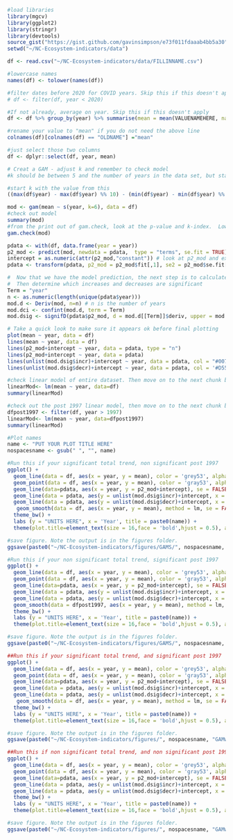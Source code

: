 ```r
#load libraries
library(mgcv)
library(ggplot2)
library(stringr)
library(devtools)
source_gist("https://gist.github.com/gavinsimpson/e73f011fdaaab4bb5a30")
setwd("~/NC-Ecosystem-indicators/data")
```

```r
df <- read.csv("~/NC-Ecosystem-indicators/data/FILLINNAME.csv")
```

```r
#lowercase names
names(df) <- tolower(names(df))

#filter dates before 2020 for COVID years. Skip this if this doesn't apply
# df <- filter(df, year < 2020)

#If not already, average on year. Skip this if this doesn't apply
df <- df %>% group_by(year) %>% summarise(mean = mean(VALUENAMEHERE, na.rm = TRUE))

#rename your value to "mean" if you do not need the above line
colnames(df)[colnames(df) == "OLDNAME"] ="mean"

#just select those two columns
df <- dplyr::select(df, year, mean)

# Creat a GAM - adjust k and remember to check model
#k should be between 5 and the number of years in the data set, but start with 2 * the number of decades in the data set

#start k with the value from this
((max(df$year) - max(df$year) %% 10) - (min(df$year) - min(df$year) %% 10))/10 * 2

mod <- gam(mean ~ s(year, k=6), data = df)
#check out model
summary(mod) 
#from the print out of gam.check, look at the p-value and k-index.  Low p-value (k-index<1) may indicate that k is too low, especially if edf is close to k'. Change k from there and see if p-value increases/k-index.
gam.check(mod)
```

```r
pdata <- with(df, data.frame(year = year))
p2_mod <- predict(mod, newdata = pdata,  type = "terms", se.fit = TRUE)
intercept = as.numeric(attr(p2_mod,"constant")) # look at p2_mod and extract the intercept
pdata <- transform(pdata, p2_mod = p2_mod$fit[,1], se2 = p2_mod$se.fit[,1])

#  Now that we have the model prediction, the next step is to calculate the first derivative
#  Then determine which increases and decreases are significant
Term = "year"
n <- as.numeric(length(unique(pdata$year)))
mod.d <- Deriv(mod, n=n) # n is the number of years
mod.dci <- confint(mod.d, term = Term)
mod.dsig <- signifD(pdata$p2_mod, d = mod.d[[Term]]$deriv, upper = mod.dci[[Term]]$upper, lower = mod.dci[[Term]]$lower)

# Take a quick look to make sure it appears ok before final plotting
plot(mean ~ year, data = df)
lines(mean ~ year, data = df)
lines(p2_mod+intercept ~ year, data = pdata, type = "n")
lines(p2_mod+intercept ~ year, data = pdata)
lines(unlist(mod.dsig$incr)+intercept ~ year, data = pdata, col = "#0072B2", lwd = 3)
lines(unlist(mod.dsig$decr)+intercept ~ year, data = pdata, col = '#D55E00', lwd = 3)
```

```r
#check linear model of entire dataset. Then move on to the next chunk based on the results
linearMod<- lm(mean ~ year, data=df)
summary(linearMod)

#check out the post 1997 linear model, then move on to the next chunk based on the results
dfpost1997 <- filter(df, year > 1997)
linearMod<- lm(mean ~ year, data=dfpost1997)
summary(linearMod)

#Plot names
name <- "PUT YOUR PLOT TITLE HERE"
nospacesname <- gsub(" ", "", name)
```

```r
#Run this if your significant total trend, non significant post 1997 
ggplot() + 
  geom_line(data = df, aes(x = year, y = mean), color = 'grey53', alpha = 0.6) +
  geom_point(data = df, aes(x = year, y = mean), color = 'gray53', alpha = 0.6) + 
  geom_line(data=pdata, aes(x = year, y = p2_mod+intercept), se = FALSE, color = 'black', linetype = 'twodash', size = 1) + 
  geom_line(data = pdata, aes(y = unlist(mod.dsig$incr)+intercept, x = year), color = "#0072B2", size = 1) +  
  geom_line(data = pdata, aes(y = unlist(mod.dsig$decr)+intercept, x = year), color = '#D55E00', size = 1) +
   geom_smooth(data = df, aes(x = year, y = mean), method = lm, se = FALSE, color = "gray", alpha = 0.2) +
  theme_bw() +
  labs (y = "UNITS HERE", x = 'Year', title = paste0(name)) + 
  theme(plot.title=element_text(size = 16,face = 'bold',hjust = 0.5), axis.title=element_text(size = 14, face = 'bold'), axis.text= element_text(color = 'black', size = 12))

#save figure. Note the output is in the figures folder.
ggsave(paste0("~/NC-Ecosystem-indicators/figures/GAMS/", nospacesname, "GAMwithTrend.png"), width = 6, height = 4, dpi = 300, units = "in", device='png')
```

```r
#Run this if your non significant total trend, significant post 1997
ggplot() + 
  geom_line(data = df, aes(x = year, y = mean), color = 'grey53', alpha = 0.6) +
  geom_point(data = df, aes(x = year, y = mean), color = 'gray53', alpha = 0.6) + 
  geom_line(data=pdata, aes(x = year, y = p2_mod+intercept), se = FALSE, color = 'black', linetype = 'twodash', size = 1) + 
  geom_line(data = pdata, aes(y = unlist(mod.dsig$incr)+intercept, x = year), color = "#0072B2", size = 1) +  
  geom_line(data = pdata, aes(y = unlist(mod.dsig$decr)+intercept, x = year), color = '#D55E00', size = 1) + 
  geom_smooth(data = dfpost1997, aes(x = year, y = mean), method = lm, se = FALSE, color = "#009E73") +
  theme_bw() +
  labs (y = "UNITS HERE", x = 'Year', title = paste0(name)) + 
  theme(plot.title=element_text(size = 16,face = 'bold',hjust = 0.5), axis.title=element_text(size = 14, face = 'bold'), axis.text= element_text(color = 'black', size = 12))

#save figure. Note the output is in the figures folder.
ggsave(paste0("~/NC-Ecosystem-indicators/figures/GAMS/", nospacesname, "GAMwithTrend.png"), width = 6, height = 4, dpi = 300, units = "in", device='png')
```

```r
##Run this if your significant total trend, and significant post 1997
ggplot() + 
  geom_line(data = df, aes(x = year, y = mean), color = 'grey53', alpha = 0.6) +
  geom_point(data = df, aes(x = year, y = mean), color = 'gray53', alpha = 0.6) + 
  geom_line(data=pdata, aes(x = year, y = p2_mod+intercept), se = FALSE, color = 'black', linetype = 'twodash', size = 1) + 
  geom_line(data = pdata, aes(y = unlist(mod.dsig$incr)+intercept, x = year), color = "#0072B2", size = 1) + 
  geom_line(data = pdata, aes(y = unlist(mod.dsig$decr)+intercept, x = year), color = "#D55E00", size = 1) +   geom_smooth(data = dfpost1997, aes(x = year, y = mean), method = lm, se = FALSE, color = "#009E73") +
   geom_smooth(data = df, aes(x = year, y = mean), method = lm, se = FALSE, color = "gray", alpha = 0.2) +
  theme_bw() +
  labs (y = "UNITS HERE", x = 'Year', title = paste0(name)) + 
  theme(plot.title=element_text(size = 16,face = 'bold',hjust = 0.5), axis.title=element_text(size = 14, face = 'bold'), axis.text= element_text(color = 'black', size = 12))

#save figure. Note the output is in the figures folder.
ggsave(paste0("~/NC-Ecosystem-indicators/figures/", nospacesname, "GAMwithTrend.png"), width = 6, height = 4, dpi = 300, units = "in", device='png')
```

```r
##Run this if non significant total trend, and non significant post 1997
ggplot() + 
  geom_line(data = df, aes(x = year, y = mean), color = 'grey53', alpha = 0.6) +
  geom_point(data = df, aes(x = year, y = mean), color = 'gray53', alpha = 0.6) + 
  geom_line(data=pdata, aes(x = year, y = p2_mod+intercept), se = FALSE, color = 'black', linetype = 'twodash', size = 1) + 
  geom_line(data = pdata, aes(y = unlist(mod.dsig$incr)+intercept, x = year), color = "#0072B2", size = 1) + 
  geom_line(data = pdata, aes(y = unlist(mod.dsig$decr)+intercept, x = year), color = "#D55E00", size = 1) + 
  theme_bw() +
  labs (y = "UNITS HERE", x = 'Year', title = paste0(name)) + 
  theme(plot.title=element_text(size = 16,face = 'bold',hjust = 0.5), axis.title=element_text(size = 14, face = 'bold'), axis.text= element_text(color = 'black', size = 12))

#save figure. Note the output is in the figures folder.
ggsave(paste0("~/NC-Ecosystem-indicators/figures/", nospacesname, "GAMwithTrend.png"), width = 6, height = 4, dpi = 300, units = "in", device='png')
```